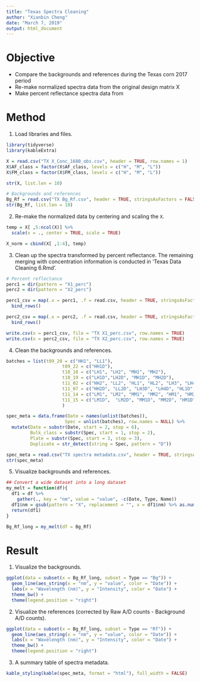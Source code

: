 ```yaml
---
title: "Texas Spectra Cleaning"
author: "Xianbin Cheng"
date: "March 7, 2019"
output: html_document
---
```


# Objective

  * Compare the backgrounds and references during the Texas corn 2017 period
  * Re-make normalized spectra data from the original design matrix X
  * Make percent reflectance spectra data from 

# Method

1. Load libraries and files.

```r
library(tidyverse)
library(kableExtra)
```

```r
X = read.csv("TX X_Conc_1680_obs.csv", header = TRUE, row.names = 1)
X$AF_class = factor(X$AF_class, levels = c("H", "M", "L"))
X$FM_class = factor(X$FM_class, levels = c("H", "M", "L"))

str(X, list.len = 10)
```

```r
# Backgrounds and references
Bg_Rf = read.csv("TX Bg_Rf.csv", header = TRUE, stringsAsFactors = FALSE)
str(Bg_Rf, list.len = 10)
```

2. Re-make the normalized data by centering and scaling the `X`.

```r
temp = X[ ,5:ncol(X)] %>%
  scale(x = ., center = TRUE, scale = TRUE)

X_norm = cbind(X[ ,1:4], temp)
```

3. Clean up the spectra transformed by percent reflectance. The remaining merging with concentration information is conducted in 'Texas Data Cleaning 6.Rmd'.

```r
# Percent reflectance
perc1 = dir(pattern = "X1_perc")
perc2 = dir(pattern = "X2_perc")

perc1_csv = map(.x = perc1, .f = read.csv, header = TRUE, stringsAsFactors = FALSE) %>%
  bind_rows()

perc2_csv = map(.x = perc2, .f = read.csv, header = TRUE, stringsAsFactors = FALSE) %>%
  bind_rows()
```

```r
write.csv(x = perc1_csv, file = "TX X1_perc.csv", row.names = TRUE)
write.csv(x = perc2_csv, file = "TX X2_perc.csv", row.names = TRUE)
```

4. Clean the backgrounds and references.

```r
batches = list(t09_20 = c("HH1", "LL1"),
                     t09_22 = c("HH1D"),
                     t10_18 = c("LH1", "LH2", "MH1", "MH2"),
                     t10_19 = c("LH1D","LH2D", "MH1D", "MH2D"),
                     t11_02 = c("HH2", "LL2", "HL1", "HL2", "LH3", "LH4", "ML1", "ML2"),
                     t11_07 = c("HH2D", "LL2D", "LH3D", "LH4D", "HL1D", "HL2D", "ML1D", "ML2D"),
                     t11_14 = c("LM1", "LM2", "MM1", "MM2", "HM1", "HM2"),
                     t11_15 = c("LM1D",  "LM2D", "MM1D", "MM2D", "HM1D", "HM2D")
                     )

spec_meta = data.frame(Date = names(unlist(batches)),
                      Spec = unlist(batches), row.names = NULL) %>%
  mutate(Date = substr(Date, start = 2, stop = 6),
         Bulk_class = substr(Spec, start = 1, stop = 2),
         Plate = substr(Spec, start = 3, stop = 3),
         Duplicate = str_detect(string = Spec, pattern = "D"))
```

```r
spec_meta = read.csv("TX spectra metadata.csv", header = TRUE, stringsAsFactors = FALSE, row.names = 1)
str(spec_meta)
```

5. Visualize backgrounds and references.

```r
## Convert a wide dataset into a long dataset
my_melt = function(df){
  df1 = df %>%
    gather(., key = "nm", value = "value", -c(Date, Type, Name))
  df1$nm = gsub(pattern = "X", replacement = "", x = df1$nm) %>% as.numeric()
  return(df1)
}

Bg_Rf_long = my_melt(df = Bg_Rf)
```

# Result

1. Visualize the backgrounds.

```r
ggplot(data = subset(x = Bg_Rf_long, subset = Type == "Bg")) +
  geom_line(aes_string(x = "nm", y = "value", color = "Date")) +
  labs(x = "Wavelength (nm)", y = "Intensity", color = "Date") +
  theme_bw() +
  theme(legend.position = "right")
```

2. Visualize the references (corrected by Raw A/D counts - Background A/D counts).

```r
ggplot(data = subset(x = Bg_Rf_long, subset = Type == "Rf")) +
  geom_line(aes_string(x = "nm", y = "value", color = "Date")) +
  labs(x = "Wavelength (nm)", y = "Intensity", color = "Date") +
  theme_bw() +
  theme(legend.position = "right")
```

3. A summary table of spectra metadata.

```r
kable_styling(kable(spec_meta, format = "html"), full_width = FALSE)
```

